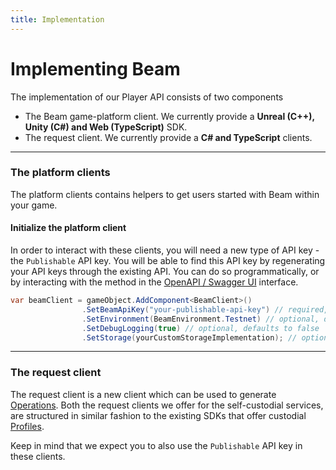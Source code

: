 ```yaml
---
title: Implementation
---
```



# Implementing Beam

The implementation of our Player API consists of two components

- The Beam game-platform client. We currently provide a **Unreal (C++), Unity (C#) and Web (TypeScript)** SDK.
- The request client. We currently provide a **C# and TypeScript** clients.

---

### The platform clients

The platform clients contains helpers to get users started with Beam within your game.

<Cards>
  <Cards.Card
    icon="🛠️ "
    title="Unreal (C++)"
    href="https://github.com/BuildOnBeam/beam-sdk-unreal"
  />
  <Cards.Card
    icon="✅ "
    title="Unity (C#)"
    href="https://github.com/BuildOnBeam/beam-sdk-unity"
  />
  <Cards.Card
    icon="✅ "
    title="Web (TypeScript)"
    href="https://www.npmjs.com/package/@onbeam/sdk"
  />
</Cards>

#### Initialize the platform client

In order to interact with these clients, you will need a new type of API key - the `Publishable` API key. You will be able to find this API key by regenerating your API keys through the existing API. You can do so programmatically, or by interacting with the method in the [OpenAPI / Swagger UI](https://api.testnet.onbeam.com/api/automation#/Game/regenerateApiKeys) interface.


```csharp
var beamClient = gameObject.AddComponent<BeamClient>()
                .SetBeamApiKey("your-publishable-api-key") // required, sets your Publishable(!) API key
                .SetEnvironment(BeamEnvironment.Testnet) // optional, defaults to Testnet
                .SetDebugLogging(true) // optional, defaults to false
                .SetStorage(yourCustomStorageImplementation); // optional, defaults to PlayerPrefs storage;
```

---

### The request client

The request client is a new client which can be used to generate [Operations](/sdk/operations/introduction). Both the request clients we offer for the self-custodial services, are structured in similar fashion to the existing SDKs that offer custodial [Profiles](/sdk/profiles/introduction).

Keep in mind that we expect you to also use the `Publishable` API key in these clients.

<Cards>
  <Cards.Card
    icon="✅ "
    title="TypeScript"
    href="https://www.npmjs.com/package/@onbeam/player-api-client"
  />
  <Cards.Card
    icon="✅ "
    title="C# (RestSharp)"
    href="https://www.nuget.org/packages/BeamPlayerClient"
  />
</Cards>